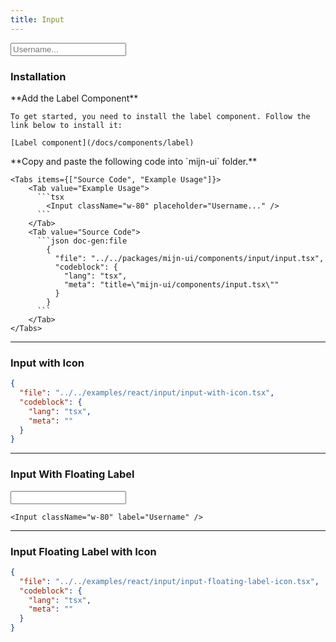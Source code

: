 ```yaml
---
title: Input
---
```



<ComponentPreview>
  <Input className="w-80" placeholder="Username..." />
</ComponentPreview>

### Installation

<Steps>
  <Step>
     **Add the Label Component**

    To get started, you need to install the label component. Follow the link below to install it:

    [Label component](/docs/components/label)

  </Step>

  <Step>
    **Copy and paste the following code into  `mijn-ui` folder.**

    <Tabs items={["Source Code", "Example Usage"]}>
        <Tab value="Example Usage">
          ```tsx
            <Input className="w-80" placeholder="Username..." />
          ```
        </Tab>
        <Tab value="Source Code">
          ```json doc-gen:file
            {
              "file": "../../packages/mijn-ui/components/input/input.tsx",
              "codeblock": {
                "lang": "tsx",
                "meta": "title=\"mijn-ui/components/input.tsx\""
              }
            }
          ```
        </Tab>
    </Tabs>

  </Step>
</Steps>

---

### Input with Icon

<ComponentPreview>
  <InputWithIcon />
</ComponentPreview>

```json doc-gen:file
{
  "file": "../../examples/react/input/input-with-icon.tsx",
  "codeblock": {
    "lang": "tsx",
    "meta": ""
  }
}
```

---

### Input With Floating Label

<ComponentPreview>
  <Input className="w-80" label="Username" />
</ComponentPreview>

```tsx
<Input className="w-80" label="Username" />
```

---

### Input Floating Label with Icon

<ComponentPreview>
  <InputFloatingLabelIcon />
</ComponentPreview>

```json doc-gen:file
{
  "file": "../../examples/react/input/input-floating-label-icon.tsx",
  "codeblock": {
    "lang": "tsx",
    "meta": ""
  }
}
```
